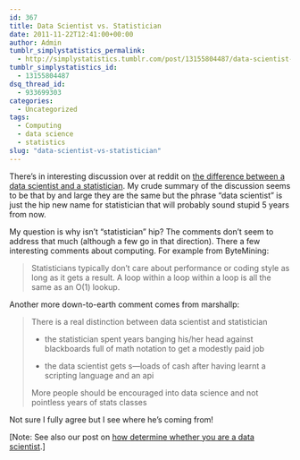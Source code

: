 ```yaml
---
id: 367
title: Data Scientist vs. Statistician
date: 2011-11-22T12:41:00+00:00
author: Admin
tumblr_simplystatistics_permalink:
  - http://simplystatistics.tumblr.com/post/13155804487/data-scientist-vs-statistician
tumblr_simplystatistics_id:
  - 13155804487
dsq_thread_id:
  - 933699303
categories:
  - Uncategorized
tags:
  - Computing
  - data science
  - statistics
slug: "data-scientist-vs-statistician"
---
```

There&#8217;s in interesting discussion over at reddit on <a href="http://www.reddit.com/r/MachineLearning/comments/mhodz/data_scientist_vs_statistician/" target="_blank">the difference between a data scientist and a statistician</a>. My crude summary of the discussion seems to be that by and large they are the same but the phrase &#8220;data scientist&#8221; is just the hip new name for statistician that will probably sound stupid 5 years from now.

My question is why isn&#8217;t &#8220;statistician&#8221; hip? The comments don&#8217;t seem to address that much (although a few go in that direction). There a few interesting comments about computing. For example from ByteMining:

> Statisticians typically don&#8217;t care about performance or coding style as long as it gets a result. A loop within a loop within a loop is all the same as an O(1) lookup.<br />

Another more down-to-earth comment comes from marshallp:

> There is a real distinction between data scientist and statistician
> 
>   * the statistician spent years banging his/her head against blackboards full of math notation to get a modestly paid job
> 
>   * the data scientist gets s&#8212;loads of cash after having learnt a scripting language and an api
> 
> More people should be encouraged into data science and not pointless years of stats classes

Not sure I fully agree but I see where he&#8217;s coming from!

[Note: See also our post on <a href="http://simplystatistics.tumblr.com/post/11271228367/datascientist" target="_blank">how determine whether you are a data scientist</a>.]
